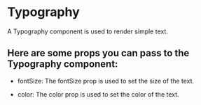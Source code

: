


<Meta of={TypographyStories} />

# Typography

A Typography component is used to render simple text. 
<Canvas of={TypographyStories.BoldText} />

## Here are some props you can pass to the Typography component:
 - fontSize: 
The fontSize prop is used to set the size of the text.
<Canvas of={TypographyStories.HeaderText} />

 - color: 
The color prop is used to set the color of the text.
<Canvas of={TypographyStories.ColoredText} />
